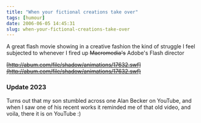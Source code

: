 ```yaml
---
title: "When your fictional creations take over"
tags: [humour]
date: 2006-06-05 14:45:31
slug: when-your-fictional-creations-take-over
---
```


A great flash movie showing in a creative fashion the kind of struggle I feel subjected to whenever 
I fired up <strike>Macromedia&#39;s</strike> Adobe's Flash director

<strike>[http://abum.com/file/shadow/animations/17632.swf](http://abum.com/file/shadow/animations/17632.swf)</strike>


### Update 2023

Turns out that my son stumbled across one Alan Becker on YouTube, and when I saw one of his recent works it reminded 
me of that old video, and voila, there it is on YouTube :)

<YouTubeEmbed link="https://www.youtube.com/embed/npTC6b5-yvM?si=BJFBQK3sZs-3GRtq" />